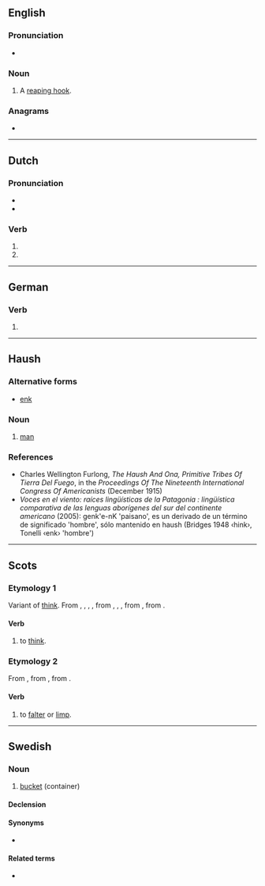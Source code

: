 {{also|Hink}}
==English==

===Pronunciation===
* {{rhymes|ɪŋk|lang=en}}

===Noun===
{{en-noun}}

# {{lb|en|obsolete}} A [[reaping hook]].
#: {{rfquotek|Knight}}

{{Webster 1913}}

===Anagrams===
* {{anagrams|en|a=hikn|Kinh}}

----

==Dutch==

===Pronunciation===
* {{audio|Nl-hink.ogg|Audio|lang=nl}}
* {{rhymes|ɪŋk|lang=nl}}

===Verb===
{{head|nl|verb form}}

# {{nl-verb form of|p=1|n=sg|t=pres|m=ind|hinken}}
# {{nl-verb form of|m=imp|hinken}}

----

==German==

===Verb===
{{head|de|verb form}}

# {{inflection of|lang=de|hinken||2|s|impr}}

----

==Haush==

===Alternative forms===
* [[enk]]

===Noun===
{{head|sai-hau|noun}}

# [[man]]

===References===
* Charles Wellington Furlong, ''The Haush And Ona, Primitive Tribes Of Tierra Del Fuego'', in the ''Proceedings Of The Nineteenth International Congress Of Americanists'' (December 1915)
* ''Voces en el viento: raíces lingüísticas de la Patagonia : lingüística comparativa de las lenguas aborígenes del sur del continente americano'' (2005): genk'e-nK 'paisano', es un derivado de un término de significado 'hombre', sólo mantenido en haush (Bridges 1948 ‹hink›, Tonelli ‹enk› 'hombre')

----

==Scots==

===Etymology 1===
Variant of [[think]]. From {{inh|en|enm|thinken}}, {{m|enm|thynken}}, {{m|enm|thenken}}, {{m|enm|thenchen}}, from {{inh|en|ang|þencan}}, {{m|ang|þenċan}}, {{m|ang|þenċean||to think}}, from {{inh|en|gem-pro|*þankijaną||to think, suppose, perceive}}, from {{der|en|ine-pro|*teng-||to think, feel, know}}.

====Verb====
{{sco-verb|hinks|hinkin|'''[[thought]]''' ''or'' '''[[thocht]]'''|'''[[thought]]''' ''or'' '''[[thocht]]'''}}

# {{lb|sco|many Scots dialects}} to [[think]].

===Etymology 2===
From {{inh|en|enm|*hinken}}, from {{inh|en|ang|hincian||to limp, halt, hobble}}, from {{inh|en|gem-pro|*hinkaną||to limp, hobble, be injured}}.

====Verb====
{{en-verb}}
# {{lb|sco|obsolete}} to [[falter]] or [[limp]].

----

==Swedish==

===Noun===
{{sv-noun|c}}

# [[bucket]] (container)

====Declension====
{{sv-infl-noun-c-ar}}

====Synonyms====
* {{l|sv|spann}}

====Related terms====
* {{l|sv|hinka}}